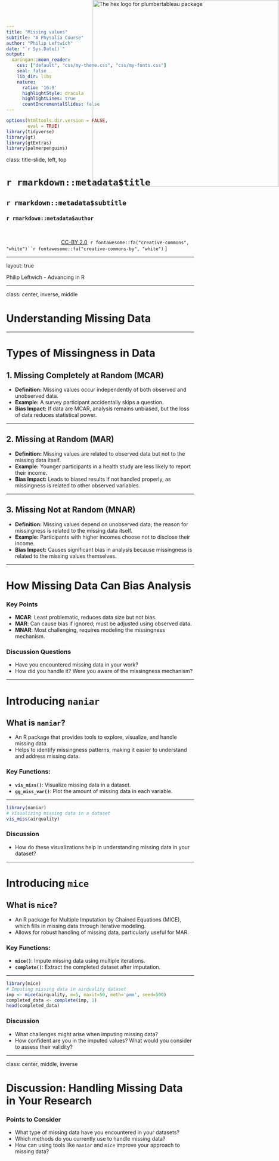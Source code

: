 ```yaml
---
title: "Missing values"
subtitle: "A Physalia Course"
author: "Philip Leftwich"
date: "`r Sys.Date()`"
output:
  xaringan::moon_reader:
    css: ["default", "css/my-theme.css", "css/my-fonts.css"]
    seal: false
    lib_dir: libs
    nature:
      ratio: '16:9'
      highlightStyle: dracula
      highlightLines: true
      countIncrementalSlides: false
---
```


```r
options(htmltools.dir.version = FALSE,
        eval = TRUE)
library(tidyverse)
library(gt)
library(gtExtras)
library(palmerpenguins)
```


class: title-slide, left, top

# `r rmarkdown::metadata$title`

## `r rmarkdown::metadata$subtitle`

### `r rmarkdown::metadata$author`

<br>



<span style='color:white;'>Slides released under</span> [CC-BY 2.0](https://creativecommons.org/licenses/by/2.0/)&nbsp;&nbsp;`r fontawesome::fa("creative-commons", "white")``r fontawesome::fa("creative-commons-by", "white")` ]   


<div style = "position: absolute;top: 0px;right: 0px;"><img src="images/logo.png" alt="The hex logo for plumbertableau package" width="500"></img></div>

---

layout: true

<div class="my-footer"><span>Philip Leftwich - Advancing in R</span></div>


---

class: center, inverse, middle

# Understanding Missing Data

---

# Types of Missingness in Data

## 1. Missing Completely at Random (MCAR)

- **Definition:** Missing values occur independently of both observed and unobserved data. 
- **Example:** A survey participant accidentally skips a question.
- **Bias Impact:** If data are MCAR, analysis remains unbiased, but the loss of data reduces statistical power.

---

## 2. Missing at Random (MAR)

- **Definition:** Missing values are related to observed data but not to the missing data itself.
- **Example:** Younger participants in a health study are less likely to report their income.
- **Bias Impact:** Leads to biased results if not handled properly, as missingness is related to other observed variables.

---

## 3. Missing Not at Random (MNAR)

- **Definition:** Missing values depend on unobserved data; the reason for missingness is related to the missing data itself.
- **Example:** Participants with higher incomes choose not to disclose their income.
- **Bias Impact:** Causes significant bias in analysis because missingness is related to the missing values themselves.

---

# How Missing Data Can Bias Analysis

### Key Points

- **MCAR**: Least problematic, reduces data size but not bias.
- **MAR**: Can cause bias if ignored; must be adjusted using observed data.
- **MNAR**: Most challenging, requires modeling the missingness mechanism.

### Discussion Questions

- Have you encountered missing data in your work?
- How did you handle it? Were you aware of the missingness mechanism?

---

# Introducing `naniar`

## What is `naniar`?

- An R package that provides tools to explore, visualize, and handle missing data.
- Helps to identify missingness patterns, making it easier to understand and address missing data.

### Key Functions:

- **`vis_miss()`**: Visualize missing data in a dataset.
- **`gg_miss_var()`**: Plot the amount of missing data in each variable.

---

```r
library(naniar)
# Visualizing missing data in a dataset
vis_miss(airquality)
```

### Discussion

- How do these visualizations help in understanding missing data in your dataset?

---

# Introducing `mice`

## What is `mice`?

- An R package for Multiple Imputation by Chained Equations (MICE), which fills in missing data through iterative modeling.
- Allows for robust handling of missing data, particularly useful for MAR.

### Key Functions:

- **`mice()`**: Impute missing data using multiple iterations.
- **`complete()`**: Extract the completed dataset after imputation.

---

```r
library(mice)
# Imputing missing data in airquality dataset
imp <- mice(airquality, m=5, maxit=50, meth='pmm', seed=500)
completed_data <- complete(imp, 1)
head(completed_data)
```

### Discussion

- What challenges might arise when imputing missing data?
- How confident are you in the imputed values? What would you consider to assess their validity?

---

class: center, middle, inverse

# Discussion: Handling Missing Data in Your Research

### Points to Consider

- What type of missing data have you encountered in your datasets?
- Which methods do you currently use to handle missing data?
- How can using tools like `naniar` and `mice` improve your approach to missing data?
